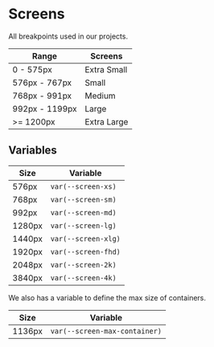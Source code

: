 
<Meta title="Tokens/Screens" />

# Screens

All breakpoints used in our projects.

| Range          | Screens     |
| -------------- | ----------- |
| 0 - 575px      | Extra Small |
| 576px - 767px  | Small       |
| 768px - 991px  | Medium      |
| 992px - 1199px | Large       |
| >= 1200px      | Extra Large |

## Variables

| Size   | Variable            |
| ------ | ------------------- |
| 576px  | `var(--screen-xs)`  |
| 768px  | `var(--screen-sm)`  |
| 992px  | `var(--screen-md)`  |
| 1280px | `var(--screen-lg)`  |
| 1440px | `var(--screen-xlg)` |
| 1920px | `var(--screen-fhd)` |
| 2048px | `var(--screen-2k)`  |
| 3840px | `var(--screen-4k)`  |

We also has a variable to define the max size of containers.

| Size   | Variable                      |
| ------ | ----------------------------- |
| 1136px | `var(--screen-max-container)` |
